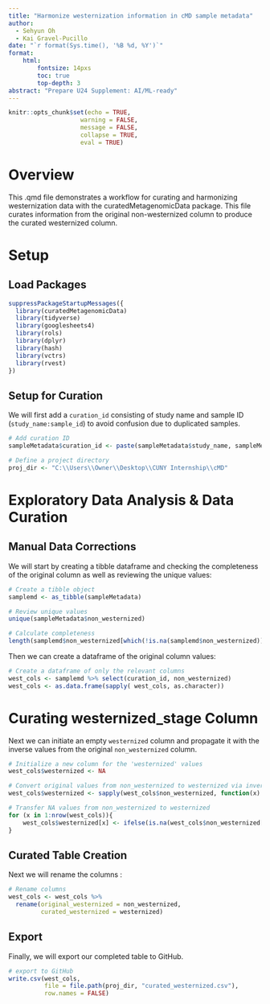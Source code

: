 ---
title: "Harmonize westernization information in cMD sample metadata"
author:
  - Sehyun Oh
  - Kai Gravel-Pucillo
date: "`r format(Sys.time(), '%B %d, %Y')`"
format:
    html:
        fontsize: 14pxs
        toc: true
        top-depth: 3
abstract: "Prepare U24 Supplement: AI/ML-ready"
---

```{r setup, include=FALSE}
knitr::opts_chunk$set(echo = TRUE, 
                    warning = FALSE,
                    message = FALSE,
                    collapse = TRUE,
                    eval = TRUE)
```

# Overview

This .qmd file demonstrates a workflow for curating and harmonizing 
westernization data with the curatedMetagenomicData package.
This file curates information from the original non-westernized column to 
produce the curated westernized column.

# Setup
## Load Packages

```{r load}
suppressPackageStartupMessages({
  library(curatedMetagenomicData)
  library(tidyverse)
  library(googlesheets4)
  library(rols)
  library(dplyr)
  library(hash)
  library(vctrs)
  library(rvest)
})
```

## Setup for Curation

We will first add a `curation_id` consisting of study name and sample ID (`study_name:sample_id`) to avoid confusion due to duplicated samples.

```{r curation_setup}
# Add curation ID
sampleMetadata$curation_id <- paste(sampleMetadata$study_name, sampleMetadata$sample_id, sep = ":")

# Define a project directory
proj_dir <- "C:\\Users\\Owner\\Desktop\\CUNY Internship\\cMD"
```

# Exploratory Data Analysis & Data Curation

## Manual Data Corrections

We will start by creating a tibble dataframe and checking the completeness of 
the original column as well as reviewing the unique values:
```{r}
# Create a tibble object 
samplemd <- as_tibble(sampleMetadata)

# Review unique values
unique(sampleMetadata$non_westernized)

# Calculate completeness
length(samplemd$non_westernized[which(!is.na(samplemd$non_westernized))])/length(samplemd$non_westernized)
```

Then we can create a dataframe of the original column values:
```{r}
# Create a dataframe of only the relevant columns
west_cols <- samplemd %>% select(curation_id, non_westernized)
west_cols <- as.data.frame(sapply( west_cols, as.character))
```


# Curating westernized_stage Column

Next we can initiate an empty `westernized` column and propagate it with the 
inverse values from the original `non_westernized` column.
```{r}
# Initialize a new column for the 'westernized' values
west_cols$westernized <- NA

# Convert original values from non_westernized to westernized via inversion
west_cols$westernized <- sapply(west_cols$non_westernized, function(x) ifelse(x=="yes", "no", "yes"))

# Transfer NA values from non_westernized to westernized
for (x in 1:nrow(west_cols)){
    west_cols$westernized[x] <- ifelse(is.na(west_cols$non_westernized[x]), NA, west_cols$westernized[x])
}
```


## Curated Table Creation

Next we will rename the columns :
```{r}
# Rename columns
west_cols <- west_cols %>% 
  rename(original_westernized = non_westernized,
         curated_westernized = westernized)
```


## Export

Finally, we will export our completed table to GitHub.
```{r export_curated_table, eval=FALSE}
# export to GitHub
write.csv(west_cols, 
          file = file.path(proj_dir, "curated_westernized.csv"),
          row.names = FALSE)
```